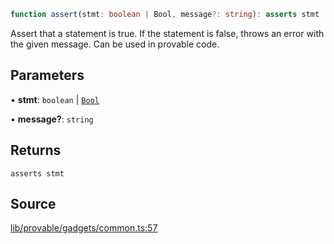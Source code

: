 ```ts
function assert(stmt: boolean | Bool, message?: string): asserts stmt
```

Assert that a statement is true. If the statement is false, throws an error with the given message.
Can be used in provable code.

## Parameters

• **stmt**: `boolean` \| [`Bool`](../classes/Bool.mdx)

• **message?**: `string`

## Returns

`asserts stmt`

## Source

[lib/provable/gadgets/common.ts:57](https://github.com/o1-labs/o1js/blob/1ed4125b454628ef1e3e4d32dd416718a59702b8/src/lib/provable/gadgets/common.ts#L57)
